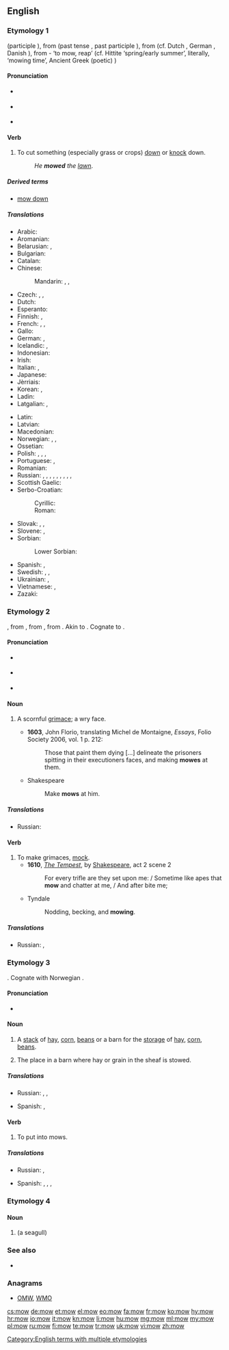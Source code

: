 ==English==

===Etymology 1===
{{etyl|enm|en}} {{term|mowen|lang=enm}} (participle {{term|mowen|lang=enm}}), from {{etyl|ang|en}} {{m|ang|māwan}} (past tense {{term|mēow|lang=ang}}, past participle {{m|ang|māwen}}), from {{etyl|gem-pro|en}} {{m|gem-pro|*mēaną}} (cf. Dutch {{term|maaien|lang=nl}}, German {{term|mähen|lang=de}}, Danish {{term|meje|lang=da}}), from {{etyl|ine-pro|en}} {{m|ine-pro|*h₂meh₁}}- ‘to mow, reap’ (cf. Hittite {{term|hamesha|lang=hit}} ‘spring/early summer’, literally, ‘mowing time’, Ancient Greek (poetic) {{term||amân}})

====Pronunciation====
* {{a|UK}} {{IPA|/məʊ/|lang=en}}
* {{a|US}} {{IPA|/moʊ/|lang=en}}
* {{audio|en-us-mow.ogg|Audio (US)|lang=en}}
*: {{rhymes|əʊ|lang=en}}

====Verb====
{{en-verb|mows|mowing|mowed|'''[[mowed]] '''or''' [[mown]]'''}}

# To cut something (especially grass or crops) [[down]] or [[knock]] down.
#: ''He '''mowed''' the [[lawn]]''.

=====Derived terms=====
* [[mow down]]

=====Translations=====
{{trans-top|to cut something down}}
* Arabic: {{t|ar|جَزَّ|tr=jazza|sc=Arab}}
* Aromanian: {{t|rup|tundu}}
* Belarusian: {{t|be|касі́ць|impf|sc=Cyrl}}, {{t|be|секчы́|impf|sc=Cyrl}}
* Bulgarian: {{t+|bg|кося́|impf|sc=Cyrl}}
* Catalan: {{t+|ca|segar}}
* Chinese:
*: Mandarin: {{t+|cmn|刈|tr=yì|sc=Hani}}, {{t+|cmn|割|tr=gē|sc=Hani}}, {{t+|cmn|割草|tr=gēcǎo|sc=Hani}} {{qualifier|cut grass}}
* Czech: {{t+|cs|kosit|impf}}, {{t+|cs|sekat|impf}}, {{t+|cs|žnout|impf}}
* Dutch: {{t+|nl|maaien}}
* Esperanto: {{t+|eo|tondi}}
* Finnish: {{t+|fi|niittää}}, {{t|fi|leikata ruohoa}}
* French: {{t|fr|[[couper]] l'[[herbe]]}}, {{t+|fr|faucher}}, {{t|fr|[[tondre]] le [[gazon]]}}
* Gallo: {{t|roa-gal|faoucher}}
* German: {{t+|de|mähen}}, {{t+|de|schneiden}}
* Icelandic: {{t+|is|slá}}, {{t|is|[[slá]] [[gras]]}}
* Indonesian: {{t|id|[[potong|memotong]] [[rumput]]}}
* Irish: {{t|ga|bain}}
* Italian: {{t+|it|falciare}}, {{t|it|tagliare l'erba}}
* Japanese: {{t+|ja|刈る|tr=[[かる]], karu|sc=Jpan}}
* Jèrriais: {{t|roa-jer|faûchi}}
* Korean: {{t+|ko|베다|tr=beda|sc=Kore}}, {{t|ko|깍다|tr=kkagda, kkakda|sc=Kore}}
* Ladin: {{t|lld|sië}}
* Latgalian: {{t|ltg|pļaut}}, {{t|ltg|kauseit}}
{{trans-mid}}
* Latin: {{t|la|tondeō}}
* Latvian: {{t+|lv|pļaut}}
* Macedonian: {{t|mk|ко́си|impf}}
* Norwegian: {{t+|no|slå}}, {{t+|no|skjære}}, {{t+|no|klippe}}
* Ossetian: {{t|os|кӕрдын|sc=Cyrl}}
* Polish: {{t+|pl|kosić|impf}}, {{t|pl|skosić|pf}}, {{t+|pl|żąć|impf}}, {{t|pl|zżąć|pf}}
* Portuguese: {{qualifier|Portugal}} {{t|pt|[[cortar]] [[relva]]}}, {{qualifier|Brazil}} {{t+|pt|grama}}
* Romanian: {{t+|ro|tunde}}
* Russian: {{t+|ru|коси́ть|impf}}, {{t+|ru|ска́шивать|impf|sc=Cyrl}}, {{t+|ru|скоси́ть|pf|sc=Cyrl}}, {{t+|ru|покоси́ть|pf|sc=Cyrl}}, {{t+|ru|откоси́ть|pf|sc=Cyrl}}, {{t+|ru|сечь|impf|sc=Cyrl}}, {{t+|ru|посе́чь|pf|sc=Cyrl}}, {{t+|ru|вы́сечь|pf|sc=Cyrl}}, {{t+|ru|жать|impf|sc=Cyrl}}, {{t+|ru|пожа́ть|pf|sc=Cyrl}}
* Scottish Gaelic: {{t|gd|buain}}
* Serbo-Croatian:
*: Cyrillic: {{t|sh|косити|impf}}
*: Roman: {{t+|sh|kositi|impf}}
* Slovak: {{t|sk|kosiť|impf}}, {{t+|sk|sekať|impf}}, {{t|sk|žať|impf}}
* Slovene: {{t+|sl|kositi|impf}}, {{t|sl|pokositi|pf}}
* Sorbian:
*: Lower Sorbian: {{t|dsb|sec|impf}}
* Spanish: {{t+|es|podar}}, {{t|es|segar}}
* Swedish: {{t+|sv|slå}}, {{t+|sv|klippa}}, {{t+|sv|meja}}
* Ukrainian: {{t|uk|коси́ти|impf|sc=Cyrl}}, {{t|be|сікти́|impf|sc=Cyrl}}
* Vietnamese: {{t+|vi|cắt}}, {{t|vi|cắt cỏ}} {{qualifier|cut grass}}
* Zazaki: {{t|zza|çinitene}}
{{trans-bottom}}

===Etymology 2===
{{etyl|enm|en}} {{m|enm|mowe}}, from {{etyl|frm|en}} {{m|frm|moue||lip, pout}}, from {{etyl|fro|en}} {{m|fro|moe||grimace}}, from {{etyl|frk|en}} {{m|frk|*mauwa||pout, protruding lip}}. Akin to {{etyl|dum|-}} {{m|dum|mouwe||protruding lip}}. Cognate to {{term|moue||pout|lang=en}}.

====Pronunciation====
* {{a|UK}} {{IPA|/məʊ/|lang=en}}
* {{a|US}} {{IPA|/moʊ/|lang=en}}
* {{audio|en-us-mow.ogg|Audio (US)|lang=en}}
*: {{rhymes|əʊ|lang=en}}

====Noun====
{{en-noun}}

# {{context|now|_|only|_|dialectal|lang=en}} A scornful [[grimace]]; a wry face. {{defdate|from 14th c.}}
#* '''1603''', John Florio, translating Michel de Montaigne, ''Essays'', Folio Society 2006, vol. 1 p. 212:
#*: Those that paint them dying [...] delineate the prisoners spitting in their executioners faces, and making '''mowes''' at them.
#* Shakespeare
#*: Make '''mows''' at him.

=====Translations=====
{{trans-top|a grimace}}
* Russian: {{t+|ru|грима́са|f|sc=Cyrl}}
{{trans-mid}}
{{trans-bottom}}

====Verb====
{{en-verb}}

# To make grimaces, [[mock]].
#* '''1610''', ''[[s:The Tempest|The Tempest]]'', by [[w:William Shakespeare|Shakespeare]], act 2 scene 2
#*: For every trifle are they set upon me: / Sometime like apes that '''mow''' and chatter at me, / And after bite me;
#* Tyndale
#*: Nodding, becking, and '''mowing'''.

=====Translations=====
{{trans-top|to make grimaces, mock}}
* Russian: {{t+|ru|грима́сничать|n|tr=grimásničatʼ|sc=Cyrl}}, {{t|ru|[[стро́ить]] [[рожа|ро́жи]]|impf}}
{{trans-mid}}
{{trans-bottom}}

===Etymology 3===
{{etyl|ang|en}} {{m|ang|mūga}}. Cognate with Norwegian {{term|muge||heap, crowd, flock|lang=no}}.

====Pronunciation====
* {{IPA|/maʊ̯/|lang=en}}
*: {{rhymes|aʊ|lang=en}}

====Noun====
{{en-noun}}

# {{context|now|_|regional|lang=en}} A [[stack]] of [[hay]], [[corn]], [[beans]] or a barn for the [[storage]] of [[hay]], [[corn]], [[beans]].
# The place in a barn where hay or grain in the sheaf is stowed.

=====Translations=====
{{trans-top|a stack or barn of/for hay, corn, beans}}
* Russian: {{t+|ru|стог|m}}, {{t+|ru|скирда́|f}}, {{t+|ru|сенова́л|m}} {{qualifier|hayloft}}
{{trans-mid}}
* Spanish: {{gloss|stack}} {{t+|es|hacina|f}}, {{gloss|barn}} {{t+|es|granero|m}}
{{trans-bottom}}

====Verb====
{{en-verb}}

# {{context|agriculture|lang=en}} To put into mows.

=====Translations=====
{{trans-top|to put into mows}}
* Russian: {{t+|ru|стогова́ть|impf}}, {{t+|ru|скирдова́ть|impf}}
{{trans-mid}}
* Spanish: {{gloss|stack}} {{t+|es|hacinar}}, {{t+|es|amontonar}}, {{t|es|apilar}}, {{gloss|in barn}} {{t+|es|almacenar}}
{{trans-bottom}}

===Etymology 4===

====Noun====
{{en-noun}}

# {{alternative form of|mew|nodot=yes|lang=en}} (a seagull)

{{Webster 1913}}

===See also===
* {{Wikisource1911Enc Citation|Mow}}

===Anagrams===
* [[OMW#English|OMW]], [[WMO#English|WMO]]

[[Category:English terms with multiple etymologies]]

[[cs:mow]]
[[de:mow]]
[[et:mow]]
[[el:mow]]
[[eo:mow]]
[[fa:mow]]
[[fr:mow]]
[[ko:mow]]
[[hy:mow]]
[[hr:mow]]
[[io:mow]]
[[it:mow]]
[[kn:mow]]
[[li:mow]]
[[hu:mow]]
[[mg:mow]]
[[ml:mow]]
[[my:mow]]
[[pl:mow]]
[[ru:mow]]
[[fi:mow]]
[[te:mow]]
[[tr:mow]]
[[uk:mow]]
[[vi:mow]]
[[zh:mow]]